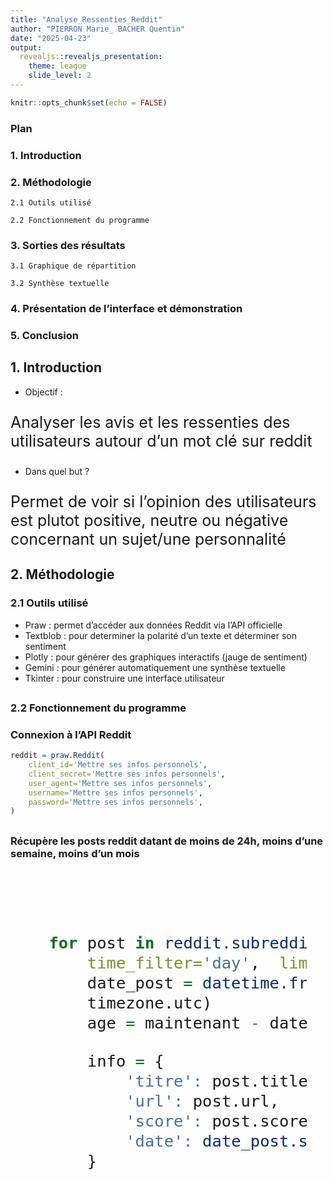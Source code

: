 ---
title: "Analyse_Ressenties_Reddit"
author: "PIERRON Marie_ BACHER Quentin"
date: "2025-04-23"
output: 
  revealjs::revealjs_presentation:
    theme: league   
    slide_level: 2
---
<style>

p {
  font-size: 25px;  
}
</style>

<style>
.scrollable-code {
  height: 500px;
  overflow-y: scroll;
  white-space: pre-wrap;
  padding-right: 30px;
  font-size: 30px;
}

 .scrollable-code-unique {
    margin-top: -150px; 
  }
  
</style>

```{r setup, include=FALSE}
knitr::opts_chunk$set(echo = FALSE)
```


### Plan

### 1. Introduction

### 2. Méthodologie

    2.1 Outils utilisé

    2.2 Fonctionnement du programme
    
### 3. Sorties des résultats

    3.1 Graphique de répartition
    
    3.2 Synthèse textuelle
    
### 4. Présentation de l'interface et démonstration

### 5. Conclusion


## 1. Introduction

- Objectif : 

Analyser les avis et les ressenties des utilisateurs autour d'un mot clé sur reddit

- Dans quel but ? 

Permet de voir si l'opinion des utilisateurs est plutot positive, neutre ou négative concernant un sujet/une personnalité

## 2. Méthodologie

### 2.1 Outils utilisé

- Praw : permet d'accéder aux données Reddit via l'API officielle
- Textblob : pour determiner la polarité d'un texte et déterminer son sentiment
- Plotly :  pour générer des graphiques interactifs (jauge de sentiment)
- Gemini :  pour générer automatiquement une synthèse textuelle
- Tkinter : pour construire une interface utilisateur

## 

### 2.2 Fonctionnement du programme

### Connexion à l'API Reddit
```{r,echo = TRUE,  eval = FALSE, error = TRUE, results='hide', message=FALSE, warning=FALSE}
reddit = praw.Reddit(
    client_id='Mettre ses infos personnels',              
    client_secret='Mettre ses infos personnels',       
    user_agent='Mettre ses infos personnels',
    username='Mettre ses infos personnels',
    password='Mettre ses infos personnels',
)
```
##


### Récupère les posts reddit datant de moins de 24h, moins d'une semaine, moins d'un mois

<div class="scrollable-code">

```{r,echo = TRUE,  eval = FALSE, error = TRUE, results='hide', message=FALSE, warning=FALSE}

    for post in reddit.subreddit("all").search(mot_cle, sort='new', 
        time_filter='day',  limit=int(limite / 3)):
        date_post = datetime.fromtimestamp(post.created_utc, 
        timezone.utc)
        age = maintenant - date_post

        info = {
            'titre': post.title,
            'url': post.url,
            'score': post.score,
            'date': date_post.strftime("%Y-%m-%d %H:%M:%S"),
        }

        if age <= timedelta(days=1):
            posts_24h.append(info)

    # Ensuite, les posts plus anciens (jusqu'à un mois)
    for post in reddit.subreddit("all").search(mot_cle, sort='relevance', 
        time_filter='month', limit=int(limite * 2 / 3)):
        date_post = datetime.fromtimestamp(post.created_utc, timezone.utc)
        age = maintenant - date_post

        info = {
            'titre': post.title,
            'url': post.url,
            'score': post.score,
            'date': date_post.strftime("%Y-%m-%d %H:%M:%S"),
        }

        if timedelta(days=1) < age <= timedelta(days=7):
            posts_1w.append(info)
        elif timedelta(days=7) < age <= timedelta(days=30):
            posts_1m.append(info)

    return {
        "il_y_a_24h": posts_24h,
        "il_y_a_une_semaine": posts_1w,
        "il_y_a_un_mois": posts_1m
    }
```

##
### Utilise Textblob qui donne un score à un post (positif (>0), neutre (=0), négatif (<0).)

<div class="scrollable-code">

```{r,echo = TRUE,  eval = FALSE, error = TRUE, results='hide', message=FALSE, warning=FALSE}
 sentiments = []
    times = []

    for avis_item in tous_les_avis:
        texte = avis_item.get("titre", "")
        date = avis_item.get("date")
        if texte.strip():
            polarite = TextBlob(texte).sentiment.polarity
            sentiment = "positif" if polarite > 0 else "negatif" 
            if polarite < 0 else "neutre"
            
            sentiments.append(sentiment)
            
            times.append(date if isinstance(date, datetime) 
            else datetime.now())
            print(f" {texte} Polarité : {polarite} {sentiment}")
```

##

### Synthèse avec Gemini
<div class="scrollable-code">

```{r,echo = TRUE,  eval = FALSE, error = TRUE, results='hide', message=FALSE, warning=FALSE}
 genai.configure(api_key="Mettre ses infos personnels")

# Initialisation du modèle Gemini
gemini_model = genai.GenerativeModel("gemini-1.5-pro-latest")

sentiments = []
    times = []

    for avis_item in tous_les_avis:
        texte = avis_item.get("titre", "")
        date = avis_item.get("date")
        if texte.strip():
            polarite = TextBlob(texte).sentiment.polarity
            sentiment = "positif" if polarite > 0 else "negatif" if polarite < 0 else "neutre"
            sentiments.append(sentiment)
            times.append(date if isinstance(date, datetime) else datetime.now())
            print(f" {texte} Polarité : {polarite} {sentiment}")
```

## Mise en place de l'interface utilisateur 

- Un champ pour saisir un mot-clé de recherche.

- Un tableau interactif affichant les posts analysés.

- Un onglet affichant le résumé intelligent des résultats, ainsi que le graphique illustrant les avis positifs,négatifs et neutre.

- L'interface permet une utilisation intuitive pour tous les utilisateurs, même sans connaissance technique.

<div class="scrollable-code scrollable-code-unique">

```{r,echo = TRUE,  eval = FALSE, error = TRUE, results='hide', message=FALSE, warning=FALSE}
# Interface graphique
class RedditAnalyzerApp:
    def __init__(self, root):
        self.root = root
        self.root.title("Analyseur de Sentiments Reddit")
        
        # Cadre principal
        main_frame = ttk.Frame(root, padding="10")
        main_frame.pack(fill=tk.BOTH, expand=True)
        
        # Entrée mot-clé
        ttk.Label(main_frame, text="Mot-clé:").grid(row=0, column=0, sticky=tk.W)
        self.keyword_entry = ttk.Entry(main_frame, width=40)
        self.keyword_entry.grid(row=0, column=1, sticky=tk.EW, padx=5, pady=5)
        self.keyword_entry.insert(0, "Trump")
        
        # Limite de résultats
        ttk.Label(main_frame, text="Limite:").grid(row=1, column=0, sticky=tk.W)
        self.limit_entry = ttk.Entry(main_frame, width=10)
        self.limit_entry.grid(row=1, column=1, sticky=tk.W, padx=5, pady=5)
        self.limit_entry.insert(0, "1000")
        
        # Bouton d'analyse
        self.analyze_btn = ttk.Button(main_frame, text="Analyser", command=self.analyze)
        self.analyze_btn.grid(row=2, column=0, columnspan=2, pady=10)
        
        # Onglets
        self.notebook = ttk.Notebook(main_frame)
        self.notebook.grid(row=3, column=0, columnspan=2, sticky=tk.NSEW)
        
        # Onglet Résultats
        self.results_tab = ttk.Frame(self.notebook)
        self.notebook.add(self.results_tab, text="Résultats")
        
        # Onglet Analyse Gemini
        self.gemini_tab = ttk.Frame(self.notebook)
        self.notebook.add(self.gemini_tab, text="Analyse Gemini")
        
        # Configuration des onglets
        self.setup_results_tab()
        self.setup_gemini_tab()
        
        # Configurer le redimensionnement
        main_frame.columnconfigure(1, weight=1)
        main_frame.rowconfigure(3, weight=1)
        
    def setup_results_tab(self):
        # Treeview pour afficher les résultats
        self.tree = ttk.Treeview(self.results_tab, columns=('date', 'titre', 'score', 'sentiment'), show='headings')
        
        # Configurer les colonnes
        self.tree.heading('date', text='Date')
        self.tree.heading('titre', text='Titre')
        self.tree.heading('score', text='Score')
        self.tree.heading('sentiment', text='Sentiment')
        
        self.tree.column('date', width=120)
        self.tree.column('titre', width=300)
        self.tree.column('score', width=60)
        self.tree.column('sentiment', width=80)
        
        # Scrollbar
        scrollbar = ttk.Scrollbar(self.results_tab, orient=tk.VERTICAL, command=self.tree.yview)
        self.tree.configure(yscroll=scrollbar.set)
        
        # Placement
        self.tree.pack(side=tk.LEFT, fill=tk.BOTH, expand=True)
        scrollbar.pack(side=tk.RIGHT, fill=tk.Y)
        
    def setup_gemini_tab(self):
        # Zone de texte pour l'analyse Gemini
        self.gemini_text = scrolledtext.ScrolledText(self.gemini_tab, wrap=tk.WORD)
        self.gemini_text.pack(fill=tk.BOTH, expand=True)
        
    def analyze(self):
        keyword = self.keyword_entry.get()
        limit = int(self.limit_entry.get())
        
        if not keyword:
            messagebox.showerror("Erreur", "Veuillez entrer un mot-clé")
            return
        
        try:
            # Appel de vos fonctions existantes
            prompt = generer_prompt_pour_gemini(keyword, limit)
            response = gemini_model.generate_content(prompt)
            
            # Affichage des résultats
            self.display_results(keyword, limit)
            self.gemini_text.delete(1.0, tk.END)
            self.gemini_text.insert(tk.END, response.text)
            
        except Exception as e:
            messagebox.showerror("Erreur", f"Une erreur est survenue: {str(e)}")
    
    def display_results(self, keyword, limit):
        # Effacer les résultats précédents
        for item in self.tree.get_children():
            self.tree.delete(item)
        
        # Récupérer les avis
        avis = chercher_avis(keyword, limit)
        tous_avis = avis['il_y_a_24h'] + avis['il_y_a_une_semaine'] + avis['il_y_a_un_mois']
        
        # Ajouter chaque avis au Treeview
        for avis in tous_avis:
            texte = avis['titre']
            polarite = TextBlob(texte).sentiment.polarity
            sentiment = "positif" if polarite > 0 else "negatif" if polarite < 0 else "neutre"
            
            self.tree.insert('', tk.END, values=(
                avis['date'],
                avis['titre'],
                avis['score'],
                sentiment
            ))

```

## En résumé

Connexion à Reddit avec PRAW pour récupérer des posts selon un mot-clé, sur trois périodes : moins de 24h, une semaine, ou un mois.

Analyse des sentiments avec TextBlob pour classer chaque post en positif, négatif ou neutre.

Génération d'une synthèse automatique avec Google Gemini pour résumer l'évolution des avis dans le temps.

Mise en place d'une interface pour faciliter l'utilisation 

## 3. Sortie des résultats

### 3.1 Graphique de répartition 

![](images/2.jpg){width=90% height=400px}

##

<div class="scrollable-code">

```{r,echo = TRUE,  eval = FALSE, error = TRUE, results='hide', message=FALSE, warning=FALSE}
# A. Analyse des sentiments
   

    # B. Statistiques
    df = Counter(sentiments)
    total = sum(df.values())
    pos_ratio = df["positif"] / total if total else 0
    neg_ratio = df["negatif"] / total if total else 0
    neu_ratio = df["neutre"] / total if total else 0

    print(f"{df['positif']}/{total} avis positifs ({pos_ratio*100:.1f}%)")
    print(f"{df['negatif']}/{total} avis négatifs ({neg_ratio*100:.1f}%)")
    print(f"{df['neutre']}/{total} avis neutres ({neu_ratio*100:.1f}%)")

    # Pourcentages
    pos_pct = pos_ratio * 100
    neg_pct = neg_ratio * 100
    neu_pct = neu_ratio * 100

    # C. Affichage avec jauge et annotations
    fig2 = go.Figure(go.Indicator(
        mode="gauge+number",
        title={"text": f"Répartition des avis sur '{mot_cle}'"},
        gauge={
            "axis": {"range": [0, 100]},
            "steps": [
                {"range": [0, pos_pct], "color": "green"},
                {"range": [pos_pct, pos_pct + neg_pct], "color": "red"},
                {"range": [pos_pct + neg_pct, 100], "color": "gray"}
            ]
        }
    ))

    # Ajout des annotations (trick : les positions x sont approximées visuellement)
    fig2.update_layout(
        annotations=[
            dict(x=0.15, y=0.15, text=f"Positif {pos_pct:.1f}%", showarrow=False, font=dict(color="black", size=14)),
            dict(x=0.50, y=0.15, text=f"Négatif {neg_pct:.1f}%", showarrow=False, font=dict(color="black", size=14)),
            dict(x=0.85, y=0.15, text=f"Neutre {neu_pct:.1f}%", showarrow=False, font=dict(color="black", size=14))
        ]
    )

    fig2.show()

    return prompt
```
## 3.2 Synthèse textuelle

En complément, une synthèse écrite est générée grâce à Google Gemini.
Elle explique l'évolution du sentiment au cours des différentes périodes (24h, 1 semaine, 1 mois) et donne une vision plus qualitative de la situation.

## 4. Présentation de l'interface et démonstration

![](images/3.jpg){width=100% height=350px}


## 5. Conclusion 

- Permet d'analyser rapidement de milliers de posts Reddit.

- Synthèse automatisée par IA pour obtenir une synthèse des avis sur un sujet rapidement, et leurs évolutions.

-  utilisateur simple et efficace.

Pistes d'amélioration :

- Automatiser la collecte et l'analyse pour obtenir une vision continue dans le temps.

- L'étendre a d'autres réseaux sociaux


## Plan

### 1. Introduction

### 2. Méthodologie

    2.1 Outils utilisé

    2.2 Fonctionnement du programme
    
### 3. Sorties des résultats

    3.1 Graphique de répartition
    
    3.2 Synthèse textuelle
    
### 4. Présentation de l'interface et démonstration

### 5. Conclusion



